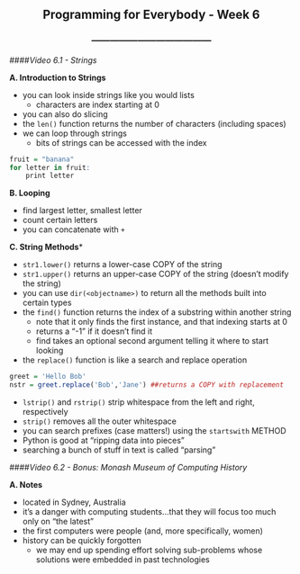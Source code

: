 <center> <h2>Programming for Everybody - Week 6</h2> </center>
<center> <h3>---------------------------------------</h3> </center>

####*Video 6.1 - Strings*

**A. Introduction to Strings**

- you can look inside strings like you would lists
    - characters are index starting at 0
- you can also do slicing
- the ```len()``` function returns the number of characters (including spaces)
- we can loop through strings
    - bits of strings can be accessed with the index

```r
fruit = "banana"
for letter in fruit:
    print letter
```

**B. Looping**

- find largest letter, smallest letter
- count certain letters
- you can concatenate with ```+```

**C. String Methods***

- ```str1.lower()``` returns a lower-case COPY of the string
- ```str1.upper()``` returns an upper-case COPY of the string (doesn't modify the string)
- you can use ```dir(<objectname>)``` to return all the methods built into certain types
- the ```find()``` function returns the index of a substring within another string
    - note that it only finds the first instance, and that indexing starts at 0
    - returns a "-1" if it doesn't find it
    - find takes an optional second argument telling it where to start looking
- the ```replace()``` function is like a search and replace operation

```r
greet = 'Hello Bob'
nstr = greet.replace('Bob','Jane') ##returns a COPY with replacement
```

- ```lstrip()``` and ```rstrip()``` strip whitespace from the left and right, respectively
- ```strip()``` removes all the outer whitespace
- you can search prefixes (case matters!) using the ```startswith``` METHOD
- Python is good at "ripping data into pieces"
- searching a bunch of stuff in text is called "parsing"

####*Video 6.2 - Bonus: Monash Museum of Computing History*

**A. Notes**

- located in Sydney, Australia
- it's a danger with computing students...that they will focus too much only on "the latest"
- the first computers were people (and, more specifically, women)
- history can be quickly forgotten
    - we may end up spending effort solving sub-problems whose solutions were embedded in past technologies


